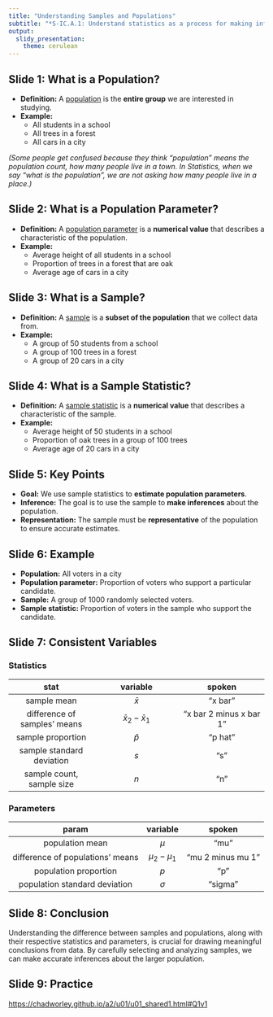 ```yaml
---
title: "Understanding Samples and Populations"
subtitle: "*S-IC.A.1: Understand statistics as a process for making inferences to be made about population parameters based on a random sample from that population.*"
output:
  slidy_presentation:
    theme: cerulean
---
```




## Slide 1: What is a Population?

* **Definition:** A [population](https://en.wikipedia.org/wiki/Statistical_population) is the **entire group** we are interested in studying.
* **Example:**
    * All students in a school
    * All trees in a forest
    * All cars in a city
    
*(Some people get confused because they think "population" means the population count, how many people live in a town. In Statistics, when we say "what is the population", we are not asking how many people live in a place.)*


## Slide 2: What is a Population Parameter?

* **Definition:** A [population parameter](https://en.wikipedia.org/wiki/Statistical_parameter) is a **numerical value** that describes a characteristic of the population.
* **Example:**
    * Average height of all students in a school
    * Proportion of trees in a forest that are oak
    * Average age of cars in a city

## Slide 3: What is a Sample?

* **Definition:** A [sample](https://en.wikipedia.org/wiki/Sampling_(statistics)) is a **subset of the population** that we collect data from.
* **Example:**
    * A group of 50 students from a school
    * A group of 100 trees in a forest
    * A group of 20 cars in a city

## Slide 4: What is a Sample Statistic?

* **Definition:** A [sample statistic](https://en.wikipedia.org/wiki/Statistic) is a **numerical value** that describes a characteristic of the sample.
* **Example:**
    * Average height of 50 students in a school
    * Proportion of oak trees in a group of 100 trees
    * Average age of 20 cars in a city

## Slide 5: Key Points

* **Goal:** We use sample statistics to **estimate population parameters**.
* **Inference:** The goal is to use the sample to **make inferences** about the population.
* **Representation:** The sample must be **representative** of the population to ensure accurate estimates.

## Slide 6: Example

* **Population:** All voters in a city
* **Population parameter:** Proportion of voters who support a particular candidate.
* **Sample:** A group of 1000 randomly selected voters.
* **Sample statistic:** Proportion of voters in the sample who support the candidate.

## Slide 7: Consistent Variables

### Statistics

|stat | variable | spoken |
|:---:|:---:|:---:|
| sample mean | $\bar{x}$ | "x bar" |
| difference of samples' means | $\bar{x}_2-\bar{x}_1$ | "x bar 2 minus x bar 1" |
| sample proportion | $\widehat{p}$ | "p hat" |
| sample standard deviation | $s$ | "s" |
| sample count, sample size | $n$ | "n" |

### Parameters

|param | variable | spoken |
|:---:|:---:|:---:|
| population mean | $\mu$ | "mu" |
| difference of populations' means | $\mu_2-\mu_1$ | "mu 2 minus mu 1" |
| population proportion | $p$ | "p" |
| population standard deviation | $\sigma$ | "sigma" |


## Slide 8: Conclusion

Understanding the difference between samples and populations, along with their respective statistics and parameters, is crucial for drawing meaningful conclusions from data. By carefully selecting and analyzing samples, we can make accurate inferences about the larger population.

## Slide 9: Practice

[https://chadworley.github.io/a2/u01/u01_shared1.html#Q1v1](https://chadworley.github.io/a2/u01/u01_shared1.html#Q1v1)

